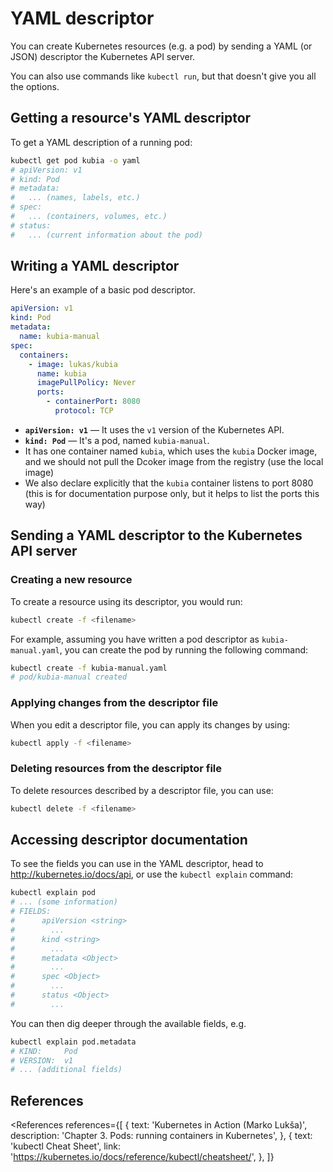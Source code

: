
# YAML descriptor

You can create Kubernetes resources (e.g. a pod) by sending a YAML (or JSON) descriptor the Kubernetes API server.

You can also use commands like `kubectl run`, but that doesn't give you all the options.

## Getting a resource's YAML descriptor

To get a YAML description of a running pod:

```bash
kubectl get pod kubia -o yaml
# apiVersion: v1
# kind: Pod
# metadata:
#   ... (names, labels, etc.)
# spec:
#   ... (containers, volumes, etc.)
# status:
#   ... (current information about the pod)
```

## Writing a YAML descriptor

Here's an example of a basic pod descriptor.

```yaml
apiVersion: v1
kind: Pod
metadata:
  name: kubia-manual
spec:
  containers:
    - image: lukas/kubia
      name: kubia
      imagePullPolicy: Never
      ports:
        - containerPort: 8080
          protocol: TCP
```

- **`apiVersion: v1`** &mdash; It uses the `v1` version of the Kubernetes API.
- **`kind: Pod`** &mdash; It's a pod, named `kubia-manual`.
- It has one container named `kubia`, which uses the `kubia` Docker image, and we should not pull the Dcoker image from the registry (use the local image)
- We also declare explicitly that the `kubia` container listens to port 8080 (this is for documentation purpose only, but it helps to list the ports this way)

## Sending a YAML descriptor to the Kubernetes API server

### Creating a new resource

To create a resource using its descriptor, you would run:

```bash
kubectl create -f <filename>
```

For example, assuming you have written a pod descriptor as `kubia-manual.yaml`, you can create the pod by running the following command:

```bash
kubectl create -f kubia-manual.yaml
# pod/kubia-manual created
```

### Applying changes from the descriptor file

When you edit a descriptor file, you can apply its changes by using:

```bash
kubectl apply -f <filename>
```

### Deleting resources from the descriptor file

To delete resources described by a descriptor file, you can use:

```bash
kubectl delete -f <filename>
```

## Accessing descriptor documentation

To see the fields you can use in the YAML descriptor, head to http://kubernetes.io/docs/api, or use the `kubectl explain` command:

```bash
kubectl explain pod
# ... (some information)
# FIELDS:
#      apiVersion <string>
#        ...
#      kind <string>
#        ...
#      metadata <Object>
#        ...
#      spec <Object>
#        ...
#      status <Object>
#        ...
```

You can then dig deeper through the available fields, e.g.

```bash
kubectl explain pod.metadata
# KIND:     Pod
# VERSION:  v1
# ... (additional fields)
```

## References

<References
  references={[
    {
      text: 'Kubernetes in Action (Marko Lukša)',
      description: 'Chapter 3. Pods: running containers in Kubernetes',
    },
    {
      text: 'kubectl Cheat Sheet',
      link: 'https://kubernetes.io/docs/reference/kubectl/cheatsheet/',
    },
  ]}
></References>
